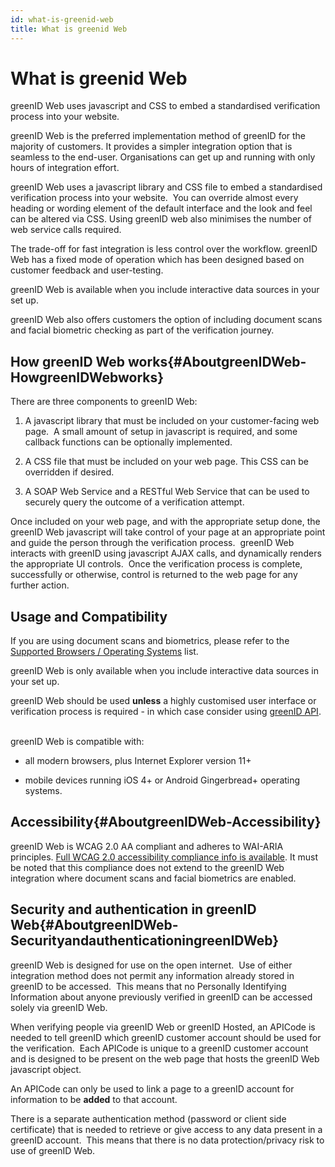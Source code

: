 ```yaml
---
id: what-is-greenid-web
title: What is greenid Web
---
```


# What is greenid Web

greenID Web uses javascript and CSS to embed a standardised verification process into your website.

greenID Web is the preferred implementation method of greenID for the majority of customers. It provides a simpler integration option that is seamless to the end-user. Organisations can get up and running with only hours of integration effort.

greenID Web uses a javascript library and CSS file to embed a standardised verification process into your website.  You can override almost every heading or wording element of the default interface and the look and feel can be altered via CSS. Using greenID web also minimises the number of web service calls required.

The trade-off for fast integration is less control over the workflow. greenID Web has a fixed mode of operation which has been designed based on customer feedback and user-testing.

greenID Web is available when you include interactive data sources in your set up.  

greenID Web also offers customers the option of including document scans and facial biometric checking as part of the verification journey.

## How greenID Web works{#AboutgreenIDWeb-HowgreenIDWebworks}

There are three components to greenID Web:

1. A javascript library that must be included on your customer-facing web page.  A small amount of setup in javascript is required, and some callback functions can be optionally implemented.

2. A CSS file that must be included on your web page. This CSS can be overridden if desired.

3. A SOAP Web Service and a RESTful Web Service that can be used to securely query the outcome of a verification attempt.

Once included on your web page, and with the appropriate setup done, the greenID Web javascript will take control of your page at an appropriate point and guide the person through the verification process.  greenID Web interacts with greenID using javascript AJAX calls, and dynamically renders the appropriate UI controls.  Once the verification process is complete, successfully or otherwise, control is returned to the web page for any further action. 

## Usage and Compatibility

If you are using document scans and biometrics, please refer to the [Supported Browsers / Operating Systems](https://vixverify.atlassian.net/wiki/spaces/GREEN/pages/1559101483/Supported+Operating+Systems+and+Browsers+Web+with+Scans+and+Biometrics) list.

greenID Web is only available when you include interactive data sources in your set up.

greenID Web should be used **unless** a highly customised user interface or verification process is required - in which case consider using [greenID API](https://vixverify.atlassian.net/wiki/spaces/GREEN/pages/8880212/greenID+API).  

greenID Web is compatible with:

- all modern browsers, plus Internet Explorer version 11+

- mobile devices running iOS 4+ or Android Gingerbread+ operating systems.

## Accessibility{#AboutgreenIDWeb-Accessibility}

greenID Web is WCAG 2.0 AA compliant and adheres to WAI-ARIA principles. [Full WCAG 2.0 accessibility compliance info is available](https://vixverify.atlassian.net/wiki/spaces/GREEN/pages/10060052/Accessibility). It must be noted that this compliance does not extend to the greenID Web integration where document scans and facial biometrics are enabled.

## Security and authentication in greenID Web{#AboutgreenIDWeb-SecurityandauthenticationingreenIDWeb}

greenID Web is designed for use on the open internet.  Use of either integration method does not permit any information already stored in greenID to be accessed.  This means that no Personally Identifying Information about anyone previously verified in greenID can be accessed solely via greenID Web.

When verifying people via greenID Web or greenID Hosted, an APICode is needed to tell greenID which greenID customer account should be used for the verification.  Each APICode is unique to a greenID customer account and is designed to be present on the web page that hosts the greenID Web javascript object. 

An APICode can only be used to link a page to a greenID account for information to be **added** to that account. 

There is a separate authentication method (password or client side certificate) that is needed to retrieve or give access to any data present in a greenID account.  This means that there is no data protection/privacy risk to use of greenID Web.
